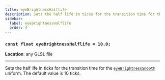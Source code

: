 ```yaml
---
title: eyeBrightnessHalflife
description: Sets the half life in ticks for the transition time for the eyeBrightnessSmooth uniform.
sidebar:
  label: eyeBrightnessHalflife
  order: 4
---
```


### `const float eyeBrightnessHalflife = 10.0;`

**Location**: any GLSL file

---

Sets the half life in ticks for the transition time for the [`eyeBrightnessSmooth`](/current/reference/uniforms/camera#eyebrightnesssmooth) uniform. The default value is 10 ticks.
